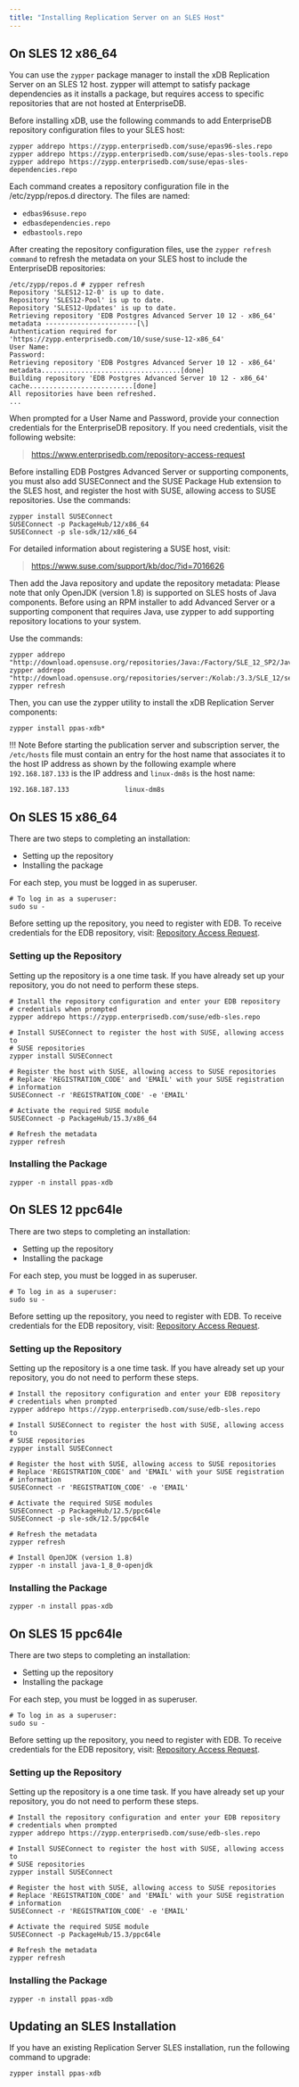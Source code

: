 ```yaml
---
title: "Installing Replication Server on an SLES Host"
---
```



## On SLES 12 x86_64

You can use the `zypper` package manager to install the xDB Replication Server on an SLES 12 host. zypper will attempt to satisfy package dependencies as it installs a package, but requires access to specific repositories that are not hosted at EnterpriseDB.

Before installing xDB, use the following commands to add EnterpriseDB repository configuration files to your SLES host:

```text
zypper addrepo https://zypp.enterprisedb.com/suse/epas96-sles.repo
zypper addrepo https://zypp.enterprisedb.com/suse/epas-sles-tools.repo
zypper addrepo https://zypp.enterprisedb.com/suse/epas-sles-dependencies.repo
```

Each command creates a repository configuration file in the /etc/zypp/repos.d directory. The files are named:

-   `edbas96suse.repo`
-   `edbasdependencies.repo`
-   `edbastools.repo`

After creating the repository configuration files, use the `zypper refresh command` to refresh the metadata on your SLES host to include the EnterpriseDB repositories:

```text
/etc/zypp/repos.d # zypper refresh
Repository 'SLES12-12-0' is up to date.
Repository 'SLES12-Pool' is up to date.
Repository 'SLES12-Updates' is up to date.
Retrieving repository 'EDB Postgres Advanced Server 10 12 - x86_64' metadata -----------------------[\]
Authentication required for 'https://zypp.enterprisedb.com/10/suse/suse-12-x86_64'
User Name:
Password:
Retrieving repository 'EDB Postgres Advanced Server 10 12 - x86_64' metadata...................................[done]
Building repository 'EDB Postgres Advanced Server 10 12 - x86_64' cache..........................[done]
All repositories have been refreshed.
...
```

When prompted for a User Name and Password, provide your connection credentials for the EnterpriseDB repository. If you need credentials, visit the following website:

> <https://www.enterprisedb.com/repository-access-request>

Before installing EDB Postgres Advanced Server or supporting components, you must also add SUSEConnect and the SUSE Package Hub extension to the SLES host, and register the host with SUSE, allowing access to SUSE repositories. Use the commands:

```text
zypper install SUSEConnect
SUSEConnect -p PackageHub/12/x86_64
SUSEConnect -p sle-sdk/12/x86_64
```

For detailed information about registering a SUSE host, visit:

> <https://www.suse.com/support/kb/doc/?id=7016626>

Then add the Java repository and update the repository metadata: Please note that only OpenJDK (version 1.8) is supported on SLES hosts of Java components. Before using an RPM installer to add Advanced Server or a supporting component that requires Java, use zypper to add supporting repository locations to your system.

Use the commands:

```text
zypper addrepo "http://download.opensuse.org/repositories/Java:/Factory/SLE_12_SP2/Java:Factory.repo"
zypper addrepo "http://download.opensuse.org/repositories/server:/Kolab:/3.3/SLE_12/server:Kolab:3.3.repo"
zypper refresh
```

Then, you can use the zypper utility to install the xDB Replication Server components:

`zypper install ppas-xdb*`

!!! Note
    Before starting the publication server and subscription server, the `/etc/hosts` file must contain an entry for the host name that associates it to the host IP address as shown by the following example where `192.168.187.133` is the IP address and `linux-dm8s` is the host name:

```text
192.168.187.133              linux-dm8s
```
## On SLES 15 x86_64

There are two steps to completing an installation:

- Setting up the repository
- Installing the package

For each step, you must be logged in as superuser.

```shell
# To log in as a superuser:
sudo su -
```

Before setting up the repository, you need to register with EDB. To receive credentials for the EDB repository, visit: [Repository Access Request](https://www.enterprisedb.com/repository-access-request).

### Setting up the Repository

Setting up the repository is a one time task. If you have already set up your repository, you do not need to perform these steps.

```shell
# Install the repository configuration and enter your EDB repository 
# credentials when prompted
zypper addrepo https://zypp.enterprisedb.com/suse/edb-sles.repo

# Install SUSEConnect to register the host with SUSE, allowing access to 
# SUSE repositories
zypper install SUSEConnect

# Register the host with SUSE, allowing access to SUSE repositories
# Replace 'REGISTRATION_CODE' and 'EMAIL' with your SUSE registration 
# information
SUSEConnect -r 'REGISTRATION_CODE' -e 'EMAIL'

# Activate the required SUSE module
SUSEConnect -p PackageHub/15.3/x86_64

# Refresh the metadata
zypper refresh
```

### Installing the Package

```shell
zypper -n install ppas-xdb
```

## On SLES 12 ppc64le

There are two steps to completing an installation:

- Setting up the repository
- Installing the package


For each step, you must be logged in as superuser.

```shell
# To log in as a superuser:
sudo su -
```

Before setting up the repository, you need to register with EDB. To receive credentials for the EDB repository, visit: [Repository Access Request](https://www.enterprisedb.com/repository-access-request).

### Setting up the Repository

Setting up the repository is a one time task. If you have already set up your repository, you do not need to perform these steps.

```shell
# Install the repository configuration and enter your EDB repository 
# credentials when prompted
zypper addrepo https://zypp.enterprisedb.com/suse/edb-sles.repo

# Install SUSEConnect to register the host with SUSE, allowing access to 
# SUSE repositories
zypper install SUSEConnect

# Register the host with SUSE, allowing access to SUSE repositories
# Replace 'REGISTRATION_CODE' and 'EMAIL' with your SUSE registration 
# information
SUSEConnect -r 'REGISTRATION_CODE' -e 'EMAIL'

# Activate the required SUSE modules 
SUSEConnect -p PackageHub/12.5/ppc64le
SUSEConnect -p sle-sdk/12.5/ppc64le

# Refresh the metadata
zypper refresh

# Install OpenJDK (version 1.8) 
zypper -n install java-1_8_0-openjdk
```

### Installing the Package

```shell
zypper -n install ppas-xdb
```



## On SLES 15 ppc64le


There are two steps to completing an installation:

- Setting up the repository
- Installing the package


For each step, you must be logged in as superuser.

```shell
# To log in as a superuser:
sudo su -
```

Before setting up the repository, you need to register with EDB. To receive credentials for the EDB repository, visit: [Repository Access Request](https://www.enterprisedb.com/repository-access-request).

### Setting up the Repository

Setting up the repository is a one time task. If you have already set up your repository, you do not need to perform these steps.

```shell
# Install the repository configuration and enter your EDB repository 
# credentials when prompted
zypper addrepo https://zypp.enterprisedb.com/suse/edb-sles.repo

# Install SUSEConnect to register the host with SUSE, allowing access to 
# SUSE repositories
zypper install SUSEConnect

# Register the host with SUSE, allowing access to SUSE repositories
# Replace 'REGISTRATION_CODE' and 'EMAIL' with your SUSE registration 
# information
SUSEConnect -r 'REGISTRATION_CODE' -e 'EMAIL'

# Activate the required SUSE module
SUSEConnect -p PackageHub/15.3/ppc64le

# Refresh the metadata
zypper refresh
```

### Installing the Package

```shell
zypper -n install ppas-xdb
```

## Updating an SLES Installation

If you have an existing Replication Server SLES installation, run the following command to upgrade: 

`zypper install ppas-xdb`